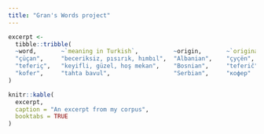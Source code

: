 ```yaml
---
title: "Gran's Words project"
---
```


```r
excerpt <- 
  tibble::tribble(
  ~word,       ~`meaning in Turkish`,          ~origin,       ~`original spelling`,
  "çüçan",     "beceriksiz, pısırık, hımbıl",  "Albanian",    "çyçën",
  "teferiç",   "keyifli, güzel, hoş mekan",    "Bosnian",     "teferič",
  "kofer",     "tahta bavul",                  "Serbian",     "кофер"
)

knitr::kable(
  excerpt,
  caption = "An excerpt from my corpus",
  booktabs = TRUE
)
```